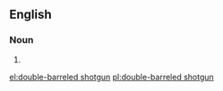==English==

===Noun===
{{en-noun}}

# {{alternative spelling of|double-barrelled shotgun}}

[[el:double-barreled shotgun]]
[[pl:double-barreled shotgun]]